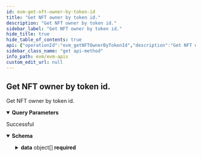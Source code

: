 ```yaml
---
id: evm-get-nft-owner-by-token-id
title: "Get NFT owner by token id."
description: "Get NFT owner by token id."
sidebar_label: "Get NFT owner by token id."
hide_title: true
hide_table_of_contents: true
api: {"operationId":"evm_getNFTOwnerByTokenId","description":"Get NFT owner by token id.","parameters":[{"name":"collection_address","required":true,"in":"query","description":"Collection address","schema":{"type":"string"}},{"name":"token_ids","required":true,"in":"query","description":"Array of token ids","schema":{"type":"array","items":{"type":"string"}}}],"responses":{"200":{"description":"Successful","content":{"application/json":{"schema":{"type":"object","properties":{"offset":{"type":"number","description":"Offset"},"limit":{"type":"number","description":"Limit of results"},"total_items":{"type":"number","description":"Total returned result items"},"data":{"description":"Array of documents","type":"array","items":{"type":"object","properties":{"token_address":{"type":"string","description":"The address of the NFT contract"},"contract_type":{"type":"string","description":"The type of NFT contract standard"},"token_id":{"type":"string","description":"The token ID of the NFT"},"owner_of":{"type":"string","description":"The wallet address of the owner of the NFT"},"minter_address":{"type":"number","description":"The wallet address of the minter"},"block_number":{"type":"number","description":"The block number when the amount or owner changed"},"block_number_minted":{"type":"number","description":"The block number when the NFT was minted"},"metadata":{"description":"The metadata of the token","allOf":[{"type":"object","properties":{"name":{"type":"string","description":"The name or title of the NFT"},"description":{"type":"string","description":"A detailed description of the NFT"},"image":{"type":"string","description":"The URL of the NFT's image"},"external_link":{"type":"string","description":"A link to additional information"},"animation_url":{"type":"string","description":"An animated version of the NFT's image"},"attributes":{"description":"An animated version of the NFT's image","type":"array","items":{"type":"object","properties":{"trait_type":{"type":"string","description":"The trait title or descriptor"},"value":{"type":"string","description":"The value of the attribute"},"max_value":{"type":"number","description":"For numeric values, the upper range"},"trait_count":{"type":"number","description":"The number of possible values for this trait"},"order":{"type":"number","description":"Order the trait should appear in the attribute list."}},"required":["trait_type","value","max_value","trait_count","order"],"title":"MetadataAttribute"}}},"required":["name","description","image","external_link","animation_url","attributes"],"title":"Metadata"}]},"amount":{"type":"string","description":"The number of this item the user owns (used by ERC1155)"},"name":{"type":"string","description":"The name of the NFT contract"},"symbol":{"type":"string","description":"The symbol of the NFT contract"},"token_hash":{"type":"string","description":"The token hash"},"last_token_uri_sync":{"type":"number","description":"When the token_uri was last updated"},"last_metadata_sync":{"type":"number","description":"When the metadata was last updated"},"token_uri":{"type":"string","description":"The URI to the metadata of the token"}},"required":["token_address","contract_type","token_id","owner_of","minter_address","block_number","block_number_minted","metadata","amount","name","symbol","token_hash","last_token_uri_sync","last_metadata_sync","token_uri"],"title":"NftOwnerResponseDto"}}},"required":["offset","limit","total_items","data"],"title":"ListNftOwnerResponseDto"}}}}},"security":[{"apiKey":[]}],"tags":["Get NFTs"],"method":"get","path":"/v1/nft-owners/nftOwnerByTokenId","servers":[{"url":"https://eth-mainnet-api.blocklens.io","description":"Ethereum Mainnet server"}],"securitySchemes":{"bearer":{"scheme":"bearer","bearerFormat":"JWT","type":"http"},"basic":{"type":"http","scheme":"basic"},"apiKey":{"type":"apiKey","name":"x-api-key","in":"header"}},"info":{"title":"EVM APIs","description":"Swagger documentation","version":"1.0.0","contact":{}},"postman":{"name":"Get NFT owner by token id.","description":{"content":"Get NFT owner by token id.","type":"text/plain"},"url":{"path":["v1","nft-owners","nftOwnerByTokenId"],"host":["{{baseUrl}}"],"query":[{"disabled":false,"description":{"content":"(Required) Collection address","type":"text/plain"},"key":"collection_address","value":""},{"disabled":false,"description":{"content":"(Required) Array of token ids","type":"text/plain"},"key":"token_ids","value":""}],"variable":[]},"header":[{"key":"Accept","value":"application/json"}],"method":"GET","auth":{"type":"apikey","apikey":[{"type":"any","value":"x-api-key","key":"key"},{"type":"any","value":"<API Key>","key":"value"},{"type":"any","value":"header","key":"in"}]}}}
sidebar_class_name: "get api-method"
info_path: evm/evm-apis
custom_edit_url: null
---
```



## Get NFT owner by token id.



Get NFT owner by token id.

<details style={{"marginBottom":"1rem"}} data-collapsed={false} open={true}><summary style={{}}><strong>Query Parameters</strong></summary><div><ul><ParamsItem className={"paramsItem"} param={{"name":"collection_address","required":true,"in":"query","description":"Collection address","schema":{"type":"string"}}}></ParamsItem><ParamsItem className={"paramsItem"} param={{"name":"token_ids","required":true,"in":"query","description":"Array of token ids","schema":{"type":"array","items":{"type":"string"}}}}></ParamsItem></ul></div></details><div><ApiTabs><TabItem label={"200"} value={"200"}><div>

Successful

</div><div><MimeTabs schemaType={"response"}><TabItem label={"application/json"} value={"application/json"}><SchemaTabs><TabItem label={"Schema"} value={"Schema"}><details style={{}} data-collapsed={false} open={true}><summary style={{"textAlign":"left"}}><strong>Schema</strong></summary><div style={{"textAlign":"left","marginLeft":"1rem"}}></div><ul style={{"marginLeft":"1rem"}}><SchemaItem collapsible={false} name={"offset"} required={true} schemaName={"number"} qualifierMessage={undefined} schema={{"type":"number","description":"Offset"}}></SchemaItem><SchemaItem collapsible={false} name={"limit"} required={true} schemaName={"number"} qualifierMessage={undefined} schema={{"type":"number","description":"Limit of results"}}></SchemaItem><SchemaItem collapsible={false} name={"total_items"} required={true} schemaName={"number"} qualifierMessage={undefined} schema={{"type":"number","description":"Total returned result items"}}></SchemaItem><SchemaItem collapsible={true} className={"schemaItem"}><details style={{}}><summary style={{}}><strong>data</strong><span style={{"opacity":"0.6"}}> object[]</span><strong style={{"fontSize":"var(--ifm-code-font-size)","color":"var(--openapi-required)"}}> required</strong></summary><div style={{"marginLeft":"1rem"}}><div style={{"marginTop":".5rem","marginBottom":".5rem"}}>

Array of documents

</div><li><div style={{"fontSize":"var(--ifm-code-font-size)","opacity":"0.6","marginLeft":"-.5rem","paddingBottom":".5rem"}}>Array [</div></li><SchemaItem collapsible={false} name={"token_address"} required={true} schemaName={"string"} qualifierMessage={undefined} schema={{"type":"string","description":"The address of the NFT contract"}}></SchemaItem><SchemaItem collapsible={false} name={"contract_type"} required={true} schemaName={"string"} qualifierMessage={undefined} schema={{"type":"string","description":"The type of NFT contract standard"}}></SchemaItem><SchemaItem collapsible={false} name={"token_id"} required={true} schemaName={"string"} qualifierMessage={undefined} schema={{"type":"string","description":"The token ID of the NFT"}}></SchemaItem><SchemaItem collapsible={false} name={"owner_of"} required={true} schemaName={"string"} qualifierMessage={undefined} schema={{"type":"string","description":"The wallet address of the owner of the NFT"}}></SchemaItem><SchemaItem collapsible={false} name={"minter_address"} required={true} schemaName={"number"} qualifierMessage={undefined} schema={{"type":"number","description":"The wallet address of the minter"}}></SchemaItem><SchemaItem collapsible={false} name={"block_number"} required={true} schemaName={"number"} qualifierMessage={undefined} schema={{"type":"number","description":"The block number when the amount or owner changed"}}></SchemaItem><SchemaItem collapsible={false} name={"block_number_minted"} required={true} schemaName={"number"} qualifierMessage={undefined} schema={{"type":"number","description":"The block number when the NFT was minted"}}></SchemaItem><SchemaItem collapsible={true} className={"schemaItem"}><details style={{}}><summary style={{}}><strong>metadata</strong><span style={{"opacity":"0.6"}}> object</span></summary><div style={{"marginLeft":"1rem"}}><SchemaItem collapsible={false} name={"name"} required={true} schemaName={"string"} qualifierMessage={undefined} schema={{"type":"string","description":"The name or title of the NFT"}}></SchemaItem><SchemaItem collapsible={false} name={"description"} required={true} schemaName={"string"} qualifierMessage={undefined} schema={{"type":"string","description":"A detailed description of the NFT"}}></SchemaItem><SchemaItem collapsible={false} name={"image"} required={true} schemaName={"string"} qualifierMessage={undefined} schema={{"type":"string","description":"The URL of the NFT's image"}}></SchemaItem><SchemaItem collapsible={false} name={"external_link"} required={true} schemaName={"string"} qualifierMessage={undefined} schema={{"type":"string","description":"A link to additional information"}}></SchemaItem><SchemaItem collapsible={false} name={"animation_url"} required={true} schemaName={"string"} qualifierMessage={undefined} schema={{"type":"string","description":"An animated version of the NFT's image"}}></SchemaItem><SchemaItem collapsible={true} className={"schemaItem"}><details style={{}}><summary style={{}}><strong>attributes</strong><span style={{"opacity":"0.6"}}> object[]</span><strong style={{"fontSize":"var(--ifm-code-font-size)","color":"var(--openapi-required)"}}> required</strong></summary><div style={{"marginLeft":"1rem"}}><div style={{"marginTop":".5rem","marginBottom":".5rem"}}>

An animated version of the NFT's image

</div><li><div style={{"fontSize":"var(--ifm-code-font-size)","opacity":"0.6","marginLeft":"-.5rem","paddingBottom":".5rem"}}>Array [</div></li><SchemaItem collapsible={false} name={"trait_type"} required={true} schemaName={"string"} qualifierMessage={undefined} schema={{"type":"string","description":"The trait title or descriptor"}}></SchemaItem><SchemaItem collapsible={false} name={"value"} required={true} schemaName={"string"} qualifierMessage={undefined} schema={{"type":"string","description":"The value of the attribute"}}></SchemaItem><SchemaItem collapsible={false} name={"max_value"} required={true} schemaName={"number"} qualifierMessage={undefined} schema={{"type":"number","description":"For numeric values, the upper range"}}></SchemaItem><SchemaItem collapsible={false} name={"trait_count"} required={true} schemaName={"number"} qualifierMessage={undefined} schema={{"type":"number","description":"The number of possible values for this trait"}}></SchemaItem><SchemaItem collapsible={false} name={"order"} required={true} schemaName={"number"} qualifierMessage={undefined} schema={{"type":"number","description":"Order the trait should appear in the attribute list."}}></SchemaItem><li><div style={{"fontSize":"var(--ifm-code-font-size)","opacity":"0.6","marginLeft":"-.5rem"}}>]</div></li></div></details></SchemaItem></div></details></SchemaItem><SchemaItem collapsible={false} name={"amount"} required={true} schemaName={"string"} qualifierMessage={undefined} schema={{"type":"string","description":"The number of this item the user owns (used by ERC1155)"}}></SchemaItem><SchemaItem collapsible={false} name={"name"} required={true} schemaName={"string"} qualifierMessage={undefined} schema={{"type":"string","description":"The name of the NFT contract"}}></SchemaItem><SchemaItem collapsible={false} name={"symbol"} required={true} schemaName={"string"} qualifierMessage={undefined} schema={{"type":"string","description":"The symbol of the NFT contract"}}></SchemaItem><SchemaItem collapsible={false} name={"token_hash"} required={true} schemaName={"string"} qualifierMessage={undefined} schema={{"type":"string","description":"The token hash"}}></SchemaItem><SchemaItem collapsible={false} name={"last_token_uri_sync"} required={true} schemaName={"number"} qualifierMessage={undefined} schema={{"type":"number","description":"When the token_uri was last updated"}}></SchemaItem><SchemaItem collapsible={false} name={"last_metadata_sync"} required={true} schemaName={"number"} qualifierMessage={undefined} schema={{"type":"number","description":"When the metadata was last updated"}}></SchemaItem><SchemaItem collapsible={false} name={"token_uri"} required={true} schemaName={"string"} qualifierMessage={undefined} schema={{"type":"string","description":"The URI to the metadata of the token"}}></SchemaItem><li><div style={{"fontSize":"var(--ifm-code-font-size)","opacity":"0.6","marginLeft":"-.5rem"}}>]</div></li></div></details></SchemaItem></ul></details></TabItem><TabItem label={"Example (from schema)"} value={"Example (from schema)"}><ResponseSamples responseExample={"{\n  \"offset\": 0,\n  \"limit\": 0,\n  \"total_items\": 0,\n  \"data\": [\n    {\n      \"token_address\": \"string\",\n      \"contract_type\": \"string\",\n      \"token_id\": \"string\",\n      \"owner_of\": \"string\",\n      \"minter_address\": 0,\n      \"block_number\": 0,\n      \"block_number_minted\": 0,\n      \"metadata\": {\n        \"name\": \"string\",\n        \"description\": \"string\",\n        \"image\": \"string\",\n        \"external_link\": \"string\",\n        \"animation_url\": \"string\",\n        \"attributes\": [\n          {\n            \"trait_type\": \"string\",\n            \"value\": \"string\",\n            \"max_value\": 0,\n            \"trait_count\": 0,\n            \"order\": 0\n          }\n        ]\n      },\n      \"amount\": \"string\",\n      \"name\": \"string\",\n      \"symbol\": \"string\",\n      \"token_hash\": \"string\",\n      \"last_token_uri_sync\": 0,\n      \"last_metadata_sync\": 0,\n      \"token_uri\": \"string\"\n    }\n  ]\n}"} language={"json"}></ResponseSamples></TabItem></SchemaTabs></TabItem></MimeTabs></div></TabItem></ApiTabs></div>
      